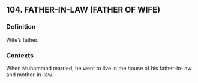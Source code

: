 ## 104. FATHER-IN-LAW (FATHER OF WIFE)
### Definition
Wife’s father.

### Contexts
When Muhammad married, he went to live in the house of his father-in-law and mother-in-law.

